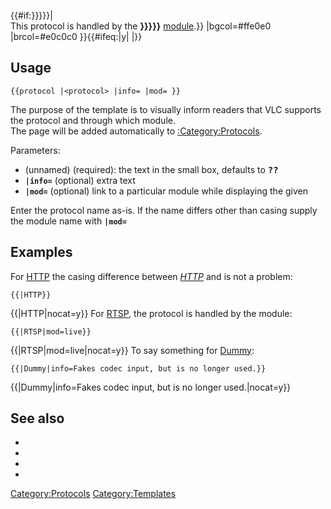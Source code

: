 <!--
-->{{top box
|id={{{1|??}}}
|text=<!--
Line 1:               -->VLC uses this [[protocol]] (or [[access module]]) to read data from a device or network.{{#if:{{{info|}}}|&#32;Additional information: '''{{{info}}}'''}}<!--
Line 2: (conditional) -->{{#if:{{{mod|{{lc:{{{1|}}}}}}}}|<br />This protocol is handled by the '''{{docmod|{{{mod|{{lc:{{{1}}}}}}}}}}''' [[module]].}}
|bgcol=#ffe0e0
|brcol=#e0c0c0<!--
-->}}<includeonly>{{#ifeq:{{{nocat|n}}}|y| |[[Category:Protocols]]}}</includeonly><noinclude>

==Usage==
 <nowiki>{{protocol |<protocol> |info= |mod= }}</nowiki>
The purpose of the template is to visually inform readers that VLC supports the protocol and through which module.<br />
The page will be added automatically to [[:Category:Protocols]].

Parameters:
* (unnamed) (required): the text in the small box, defaults to <samp>'''??'''</samp>
* <code>'''<nowiki>|info=</nowiki>'''</code> (optional) extra text
* <code>'''<nowiki>|mod=</nowiki>'''</code> (optional) link to a particular module while displaying the {{Tag|protocol}} given

Enter the protocol name as-is. If the name differs other than casing supply the module name with <code>'''<nowiki>|mod=</nowiki>'''</code>

==Examples==
For [[HTTP]] the casing difference between ''[[HTTP]]'' and ''{{docmod|http}}'' is not a problem:
 <code>{{{{PAGENAME}}<nowiki>|HTTP</nowiki>}}</code>
{{{{PAGENAME}}|HTTP|nocat=y}}
For [[RTSP]], the protocol is handled by the {{docmod|live}} module:
 <code>{{{{PAGENAME}}<nowiki>|RTSP</nowiki>|mod=live}}</code>
{{{{PAGENAME}}|RTSP|mod=live|nocat=y}}
To say something for [[Dummy]]:
 <code>{{{{PAGENAME}}<nowiki>|Dummy</nowiki>|info=Fakes codec input, but is no longer used.}}</code>
{{{{PAGENAME}}|Dummy|info=Fakes codec input, but is no longer used.|nocat=y}}

==See also==
* {{tl|Codec audio}}
* {{tl|Codec video}}
* {{tl|Mux}}
* {{tl|Protocol}}

[[Category:Templates]]
</noinclude>